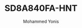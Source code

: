 ---
id: 1
slug: SD8A840FA-HNT
title: "SD8A840FA-HNT"
desc: "8MP 40x Starlight IR WizMind Network"
img: "/src/assets/dahua/SD8A840FA-HNT1.png"
images:
  - "/src/assets/dahua/SD8A840FA-HNT1.png"
  - "/src/assets/dahua/SD8A840FA-HNT.png"
alt: "8MP 40x Starlight IR WizMind Network"
author: "Mohammed Yonis"
reviewBody: "best service and support"
ratingValue: 5

features:
   - " 1/1.8 8Megapixel STARVIS CMOS."
   - "Powerful 40x optical zoom"
   - "Starlight technology"
   - "Max. 25/30 fps@8MP"
   - "H.265 encoding"
   - "Illegal parking detection"
   - "ANPR."
   - " IP67"
   
publishedTime: "2023-09-15"
modifiedTime: "2023-10-01"
---